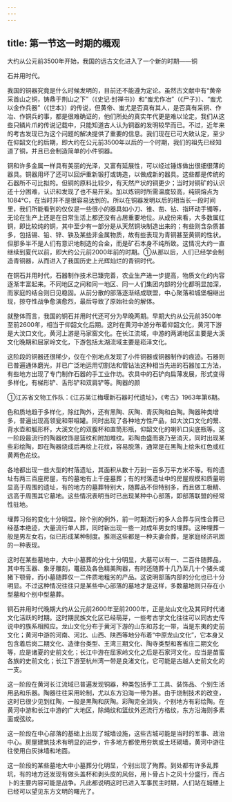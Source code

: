 ```yaml
---
---
---
```

title: 第一节这一时期的概观
---



大约从公元前3500年开始，我国的远古文化进入了一个新的时期——铜

石并用时代。

我国的铜器究竟是什么时候发明的，目前还不能遵为定论。虽然古文献中有“黄帝采首山之铜，铸鼎于荆山之下”（《史记·封禅书》）和“蚩尤作冶”（《尸子》）、“蚩尤以金作兵器”（《世本》）的传说，但黄帝、蚩尤是否真有其人，是否真有采铜、作冶、作铜兵的事，都是很难确证的，他们所处的真实年代更是难以论定。我们从这些只鳞片爪的传说记载中，只能知道古人认为铜器的发明较早而已。不过，近年来的考古发现已为这个问题的解决提供了重要的信息。我们现在已可大致认定，至少在仰韶文化的后期，即大约在公元前3500年以后的一个时期，我们的祖先已经知道了铜，并且已会制造简单的小件铜器。

铜和许多金属一样具有美丽的光泽，又富有延展性，可以经过锤炼做出很细很薄的器具。铜器用坏了还可以回炉重新锻打或铸造，以做成新的器具。这些都是传统的石器所不可比拟的。但铜的原料比较少，有天然产状的铜更少；当时对铜矿的认识还十分困难，认识和发现了也不易开采。加以炼铜时所需温度较高，纯铜熔点为1084℃，在当时并不是很容易达到的。所以在铜器发明以后的相当长一段时间里，我们所能看到的仅仅是一些很小的器具如小刀、锥、凿、钻、指环动手镯等，无论在生产上还是在日常生活上都还没有占居重要地位。从成份来看，大多数属红铜，即比较纯的铜，其中至少有一部分是从天然铜块制造出来的；有些则含杂质甚多，包括锡、铅、锌、铁及某些非金属物质，故有些表现为青铜甚至黄铜的性状。但那多半不是人们有意识地制造的合金，而是矿石本身不纯所致。这情况大约一直继续到夏代以前，即大约公元前2000年前的时期。①从那以后，人们已经学会制造青铜器，从而进入了我国历史上光辉灿烂的青铜时代。

在铜石并用时代，石器制作技术已臻完善，农业生产进一步提高，物质文化的内容逐渐丰富起来。不同地区之间和同一地区、同一人们集团内部的分化都明显加深，而家庭的结合则日见稳固。从前分散的部落逐渐结成联盟，中心聚落和城堡相继出现，掠夺性战争愈演愈烈，最后导致了原始社会的解体。

就整体而言，我国的铜石并用时代还可分为早晚两期。早期大约从公元前3500年至前2600年，相当于仰韶文化后期。这时在黄河中游分布着仰韶文化，黄河下游是大汶口文化，黄河上游是马家窑文化。在长江流域，中游的两湖地区主要是大溪文化晚期和屈家岭文化，下游包括太湖流域主要是崧泽文化。

这阶段的铜器还很稀少，仅在个别地点发现了小件铜器或铜器制作的痕迹。石器则已普遍通体磨光，并已广泛地运用切割法和管钻法这种相当先进的石器加工方法，有些地方出现了专门制作石器的手工业作坊。农具中的石铲向扁薄发展，形式变得多样化，有梯形铲、舌形铲和双肩铲等。陶器的颜

①江苏省文物工作队：《江苏吴江梅堰新石器时代遗址》，《考古》1963年第6期。

色和质地趋于多样化，除红陶外，还有黑陶、灰陶、青灰陶和白陶。陶器种类增多，普遍出现高领瓮和带咀罐。同时出现了各种地方性产品，如大汶口文化的鬹、背水壶和觚形杯，大溪文化的双腹杯和直筒形瓶，仰韶文化的喇叭口尖底瓶等。这一阶段最流行的陶器纹饰是篮纹和附加堆纹。彩陶由盛而衰乃至消灭，同时出现某些彩绘陶，即在陶器烧成后再绘上花纹，容易脱落，通常是在黑陶上绘朱红色或红黄两色花纹。

各地都出现一些大型的村落遗址，其面积从数十万到一百多万平方米不等。有的遗址有两三百座房屋，有的墓地有上千座墓葬；有的村落遗址中的房屋规模和质量明显高于周围的遗址，有的地方的墓葬特别大，随葬品不但特别多，而且做工极精、远高于周围其它墓地。这些情况表明当时已出现某种中心部落，即部落联盟的经常性驻地。

埋葬习俗的变化十分明显。除个别的例外，前一时期流行的多人合葬与同性合葬已经基本绝迹，大量流行单人葬，同时新出现一些一对成年男女的埋葬。这种埋葬一般是男左女右，似已形成某种制度。推测这些都是一种夫妻合葬，是家庭经济巩固的一种表现。

这时在某些墓地中，大中小墓葬的分化十分明显，大墓可以有一、二百件随葬品，其中有玉器、象牙雕刻，鼍鼓及各色精美陶器，有时还随葬十几乃至几十个猪头或猪下颚骨，而小墓随葬仅一二件质地粗劣的产品。这说明部落内部的分化也已十分明显。不过这种情况往往只是某些中心部落的墓地才是这样，多数墓地则只存在小型墓和个别中型墓葬。

铜石并用时代晚期大约从公元前2600年至前2000年，正是龙山文化及其同时代诸文化活跃的时期。这时期民族文化区已经萌芽，一些考古学文化往往可以同古史传说中的族系相照应。龙山文化分布于黄河下游的山东和苏北一带，当是东夷的史前文化；黄河中游的河南、河北、山西、陕西等地分布着“中原龙山文化”，它本身又包含着后岗二期文化、造律台类型、王湾三期文化、陶寺类型和客省庄二期文化等，应是诸夏的史前文化；长江中游在屈家岭文化之后是石家河文化，应当是苗蛮各族的史前文化；长江下游至杭州湾一带是良渚文化，它可能是古越人史前文化的一支。

这一阶段在黄河长江流域已普遍发现铜器，种类包括手工工具、装饰品、个别生活用品和乐器。陶器往往采用轮制，尤以东方沿海一带为甚。由于烧制技术的改变，这时已很少见到红陶，一般是黑陶和灰陶。彩陶完全消失，个别地方有彩绘陶。在黄河中游和长江中游的广大地区，除绳纹和篮纹外还流行方格纹，东方沿海则多素面或弦纹。

这一阶段在中心部落的基础上出现了城墙设施，这些古城可能是当时的军事、政治中心。房屋建筑技术有明显的进步，许多地方都使用夯筑或土坯砌墙，黄河中游往往使用白灰抹墙和地面。

这一阶段的某些墓地大中小墓葬分化明显，个别出现了殉葬。到处都有许多乱葬坑，有的地方还发现有做头盖杯和剥头皮的风俗，用卜骨占卜之风十分盛行，而占卜的主要内容可能是战争。凡此都说明这时已进入军事民主时期，人们站在城楼上已经可以望见东方文明的曙光了。